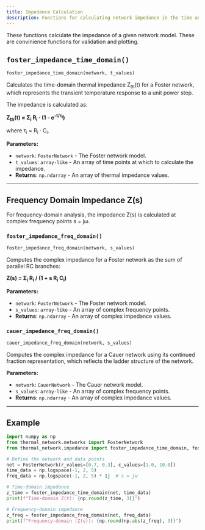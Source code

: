 ---
title: Impedance Calculation
description: Functions for calculating network impedance in the time and frequency domains.
---

These functions calculate the impedance of a given network model. These are convinience functions for validation and plotting.

## `foster_impedance_time_domain()`
```python
foster_impedance_time_domain(network, t_values)
```

Calculates the time-domain thermal impedance Z<sub>th</sub>(t) for a Foster network, which represents the transient temperature response to a unit power step.

The impedance is calculated as:

**Z<sub>th</sub>(t) = Σ<sub>i</sub> R<sub>i</sub> · (1 - e<sup>-t/τ<sub>i</sub></sup>)**

where τ<sub>i</sub> = R<sub>i</sub> · C<sub>i</sub>.

**Parameters:**
- `network`: `FosterNetwork` - The Foster network model.
- `t_values`: `array-like` - An array of time points at which to calculate the impedance.
- **Returns**: `np.ndarray` - An array of thermal impedance values.

---

## Frequency Domain Impedance Z(s)

For frequency-domain analysis, the impedance Z(s) is calculated at complex frequency points s = jω.

<Tabs>
<TabItem label="Foster">

### `foster_impedance_freq_domain()`
```python
foster_impedance_freq_domain(network, s_values)
```

Computes the complex impedance for a Foster network as the sum of parallel RC branches:

**Z(s) = Σ<sub>i</sub> R<sub>i</sub> / (1 + s R<sub>i</sub> C<sub>i</sub>)**

**Parameters:**
- `network`: `FosterNetwork` - The Foster network model.
- `s_values`: `array-like` - An array of complex frequency points.
- **Returns**: `np.ndarray` - An array of complex impedance values.

</TabItem>
<TabItem label="Cauer">

### `cauer_impedance_freq_domain()`
```python
cauer_impedance_freq_domain(network, s_values)
```

Computes the complex impedance for a Cauer network using its continued fraction representation, which reflects the ladder structure of the network.

**Parameters:**
- `network`: `CauerNetwork` - The Cauer network model.
- `s_values`: `array-like` - An array of complex frequency points.
- **Returns**: `np.ndarray` - An array of complex impedance values.

</TabItem>
</Tabs>

---

## Example

```python
import numpy as np
from thermal_network.networks import FosterNetwork
from thermal_network.impedance import foster_impedance_time_domain, foster_impedance_freq_domain

# Define the network and data points
net = FosterNetwork(r_values=[0.7, 0.3], c_values=[1.0, 10.0])
time_data = np.logspace(-1, 2, 5)
freq_data = np.logspace(-1, 2, 5) * 1j  # s = jw

# Time-domain impedance
z_time = foster_impedance_time_domain(net, time_data)
print(f"Time-domain Z(t): {np.round(z_time, 3)}")

# Frequency-domain impedance
z_freq = foster_impedance_freq_domain(net, freq_data)
print(f"Frequency-domain |Z(s)|: {np.round(np.abs(z_freq), 3)}")
```

